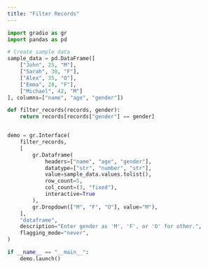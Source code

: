 ```yaml
---
title: "Filter Records"
---
```


```python
import gradio as gr
import pandas as pd

# Create sample data
sample_data = pd.DataFrame([
    ["John", 25, "M"],
    ["Sarah", 30, "F"], 
    ["Alex", 35, "O"],
    ["Emma", 28, "F"],
    ["Michael", 42, "M"]
], columns=["name", "age", "gender"])

def filter_records(records, gender):
    return records[records["gender"] == gender]


demo = gr.Interface(
    filter_records,
    [
        gr.Dataframe(
            headers=["name", "age", "gender"],
            datatype=["str", "number", "str"],
            value=sample_data.values.tolist(),
            row_count=5,
            col_count=(3, "fixed"),
            interactive=True
        ),
        gr.Dropdown(["M", "F", "O"], value="M"),
    ],
    "dataframe",
    description="Enter gender as 'M', 'F', or 'O' for other.",
    flagging_mode="never",
)

if __name__ == "__main__":
    demo.launch()
```

